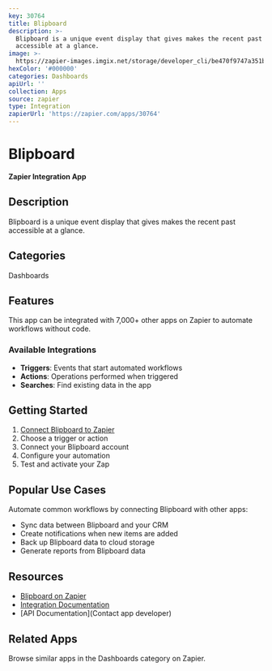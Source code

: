 ```yaml
---
key: 30764
title: Blipboard
description: >-
  Blipboard is a unique event display that gives makes the recent past
  accessible at a glance.
image: >-
  https://zapier-images.imgix.net/storage/developer_cli/be470f9747a351b8d8ac48e129d598f8.png?auto=format%2Ccompress&ixlib=python-3.0.0&q=50
hexColor: '#000000'
categories: Dashboards
apiUrl: ''
collection: Apps
source: zapier
type: Integration
zapierUrl: 'https://zapier.com/apps/30764'
---
```

# Blipboard

**Zapier Integration App**

## Description

Blipboard is a unique event display that gives makes the recent past accessible at a glance.

## Categories

Dashboards

## Features

This app can be integrated with 7,000+ other apps on Zapier to automate workflows without code.

### Available Integrations

- **Triggers**: Events that start automated workflows
- **Actions**: Operations performed when triggered
- **Searches**: Find existing data in the app

## Getting Started

1. [Connect Blipboard to Zapier](https://zapier.com/apps/30764)
2. Choose a trigger or action
3. Connect your Blipboard account
4. Configure your automation
5. Test and activate your Zap

## Popular Use Cases

Automate common workflows by connecting Blipboard with other apps:

- Sync data between Blipboard and your CRM
- Create notifications when new items are added
- Back up Blipboard data to cloud storage
- Generate reports from Blipboard data

## Resources

- [Blipboard on Zapier](https://zapier.com/apps/30764)
- [Integration Documentation](https://zapier.com/apps/30764/integrations)
- [API Documentation](Contact app developer)

## Related Apps

Browse similar apps in the Dashboards category on Zapier.
